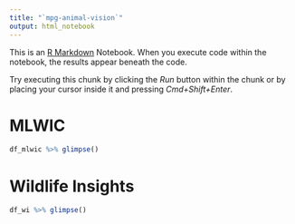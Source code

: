 ```yaml
---
title: "`mpg-animal-vision`"
output: html_notebook
---
```


This is an [R Markdown](http://rmarkdown.rstudio.com) Notebook. When you execute code within the notebook, the results appear beneath the code. 

Try executing this chunk by clicking the *Run* button within the chunk or by placing your cursor inside it and pressing *Cmd+Shift+Enter*. 

# MLWIC
```r
df_mlwic %>% glimpse()
```

# Wildlife Insights

```r
df_wi %>% glimpse()
```

